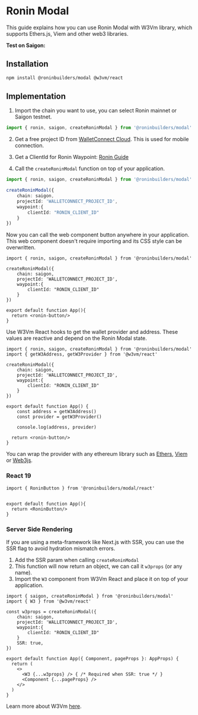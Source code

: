  
# Ronin Modal

<Callout type="info" emoji="ℹ️">
  This guide explains how you can use Ronin Modal with W3Vm library, which supports Ethers.js, Viem and other web3 libraries.
</Callout>

**Test on Saigon:**
<br/>
<Modal/>

## Installation

```sh npm2yarn
npm install @roninbuilders/modal @w3vm/react
```

## Implementation

1. Import the chain you want to use, you can select Ronin mainnet or Saigon testnet.

```ts
import { ronin, saigon, createRoninModal } from '@roninbuilders/modal'
```

2. Get a free project ID from [WalletConnect Cloud](https://cloud.walletconnect.com/). This is used for mobile connection.

3. Get a ClientId for Ronin Waypoint: [Ronin Guide](https://docs.skymavis.com/mavis/ronin-waypoint/guides/get-started#steps)

4. Call the `createRoninModal` function on top of your application.

```ts {3-6}
import { ronin, saigon, createRoninModal } from '@roninbuilders/modal'

createRoninModal({
	chain: saigon,
	projectId: 'WALLETCONNECT_PROJECT_ID',
	waypoint:{
		clientId: "RONIN_CLIENT_ID"
	}
})
```

Now you can call the web component button anywhere in your application. This web component doesn't require importing
and its CSS style can be overwritten.

```tsx {8-10}
import { ronin, saigon, createRoninModal } from '@roninbuilders/modal'

createRoninModal({
	chain: saigon,
	projectId: 'WALLETCONNECT_PROJECT_ID',
	waypoint:{
		clientId: "RONIN_CLIENT_ID"
	}
})

export default function App(){
  return <ronin-button/>
}
```

Use W3Vm React hooks to get the wallet provider and address. These values are reactive and depend on the Ronin Modal state.

```tsx {2, 10, 11, 13}
import { ronin, saigon, createRoninModal } from '@roninbuilders/modal'
import { getW3Address, getW3Provider } from '@w3vm/react'

createRoninModal({
	chain: saigon,
	projectId: 'WALLETCONNECT_PROJECT_ID',
	waypoint:{
		clientId: "RONIN_CLIENT_ID"
	}
})

export default function App() {
	const address = getW3Address()
	const provider = getW3Provider()

	console.log(address, provider)

  return <ronin-button/>
}
```

You can wrap the provider with any ethereum library such as [Ethers](https://docs.ethers.org/v6/), [Viem](https://viem.sh/) or [Web3js](https://web3js.org/).

### React 19

```tsx {8-10}
import { RoninButton } from '@roninbuilders/modal/react'


export default function App(){
  return <RoninButton/>
}
```

### Server Side Rendering

If you are using a meta-framework like Next.js with SSR, you can use the SSR flag to avoid hydration mismatch errors.

1. Add the SSR param when calling `createRoninModal`
2. This function will now return an object, we can call it `w3props` (or any name).
3. Import the `W3` component from W3Vm React and place it on top of your application.

```tsx
import { saigon, createRoninModal } from '@roninbuilders/modal'
import { W3 } from '@w3vm/react'

const w3props = createRoninModal({
	chain: saigon,
	projectId: 'WALLETCONNECT_PROJECT_ID',
	waypoint:{
		clientId: "RONIN_CLIENT_ID"
	}
	SSR: true,
})

export default function App({ Component, pageProps }: AppProps) {
  return (
    <>
      <W3 {...w3props} /> { /* Required when SSR: true */ }
      <Component {...pageProps} />
    </>
  )
}
```

Learn more about W3Vm [here](https://w3vm-docs.vercel.app/).